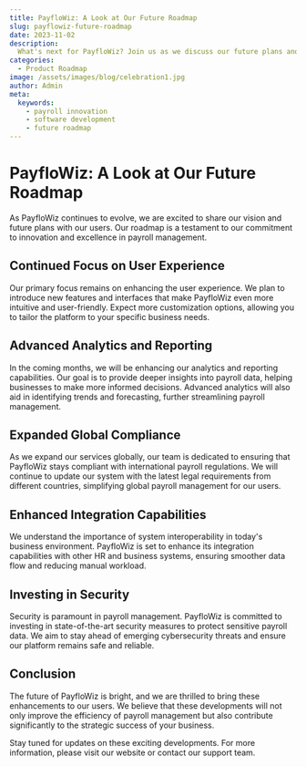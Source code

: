 ```yaml
---
title: PayfloWiz: A Look at Our Future Roadmap
slug: payflowiz-future-roadmap
date: 2023-11-02
description:
  What's next for PayfloWiz? Join us as we discuss our future plans and roadmap for enhancing payroll management.
categories:
  - Product Roadmap
image: /assets/images/blog/celebration1.jpg
author: Admin
meta:
  keywords:
    - payroll innovation
    - software development
    - future roadmap
---
```


# PayfloWiz: A Look at Our Future Roadmap

As PayfloWiz continues to evolve, we are excited to share our vision and future plans with our users. Our roadmap is a testament to our commitment to innovation and excellence in payroll management.

## Continued Focus on User Experience

Our primary focus remains on enhancing the user experience. We plan to introduce new features and interfaces that make PayfloWiz even more intuitive and user-friendly. Expect more customization options, allowing you to tailor the platform to your specific business needs.

## Advanced Analytics and Reporting

In the coming months, we will be enhancing our analytics and reporting capabilities. Our goal is to provide deeper insights into payroll data, helping businesses to make more informed decisions. Advanced analytics will also aid in identifying trends and forecasting, further streamlining payroll management.

## Expanded Global Compliance

As we expand our services globally, our team is dedicated to ensuring that PayfloWiz stays compliant with international payroll regulations. We will continue to update our system with the latest legal requirements from different countries, simplifying global payroll management for our users.

## Enhanced Integration Capabilities

We understand the importance of system interoperability in today's business environment. PayfloWiz is set to enhance its integration capabilities with other HR and business systems, ensuring smoother data flow and reducing manual workload.

## Investing in Security

Security is paramount in payroll management. PayfloWiz is committed to investing in state-of-the-art security measures to protect sensitive payroll data. We aim to stay ahead of emerging cybersecurity threats and ensure our platform remains safe and reliable.

## Conclusion

The future of PayfloWiz is bright, and we are thrilled to bring these enhancements to our users. We believe that these developments will not only improve the efficiency of payroll management but also contribute significantly to the strategic success of your business.

Stay tuned for updates on these exciting developments. For more information, please visit our website or contact our support team.


